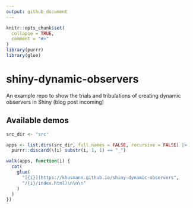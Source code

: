 ```yaml
---
output: github_document
---
```


<!-- README.md is generated from README.Rmd. Please edit that file -->

```r
knitr::opts_chunk$set(
  collapse = TRUE,
  comment = "#>"
)
library(purrr)
library(glue)
```

# shiny-dynamic-observers

<!-- badges: start -->
<!-- badges: end -->

An example repo to show the trials and tribulations of creating dynamic
observers in Shiny (blog post incoming)

## Available demos

```r
src_dir <- "src"

apps <- list.dirs(src_dir, full.names = FALSE, recursive = FALSE) |>
  purrr::discard(\(i) substr(i, 1, 1) == "_")

walk(apps, function(i) {
  cat(
    glue(
      "[{i}](https://khusmann.github.io/shiny-dynamic-observers",
      "/{i}/index.html)\n\n\n"
    )
  )
})
```